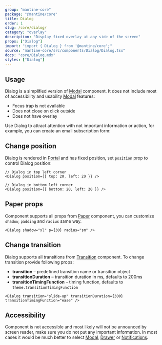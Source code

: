 ```yaml
---
group: "mantine-core"
package: "@mantine/core"
title: Dialog
order: 1
slug: /core/dialog/
category: "overlay"
description: "Display fixed overlay at any side of the screen"
props: ["Dialog"]
import: "import { Dialog } from '@mantine/core';"
source: "mantine-core/src/components/Dialog/Dialog.tsx"
docs: "core/Dialog.mdx"
styles: ["Dialog"]
---
```



## Usage

Dialog is a simplified version of [Modal](/core/modal/) component.
It does not include most of accessibility and usability [Modal](/core/modal/) features:

- Focus trap is not available
- Does not close on click outside
- Does not have overlay

Use Dialog to attract attention with not important information or action,
for example, you can create an email subscription form:

<Demo data={DialogDemos.usage} />

## Change position

Dialog is rendered in [Portal](/core/portal/) and has fixed position, set `position` prop to control Dialog position:

```tsx
// Dialog in top left corner
<Dialog position={{ top: 20, left: 20 }} />

// Dialog in bottom left corner
<Dialog position={{ bottom: 20, left: 20 }} />
```

## Paper props

Component supports all props from [Paper](/core/paper/) component,
you can customize `shadow`, `padding` and `radius` same way.

```tsx
<Dialog shadow="xl" p={30} radius="sm" />
```

## Change transition

Dialog supports all transitions from [Transition](/core/transition/) component.
To change transition provide following props:

- **transition** – predefined transition name or transition object
- **transitionDuration** – transition duration in ms, defaults to 200ms
- **transitionTimingFunction** – timing function, defaults to `theme.transitionTimingFunction`

```tsx
<Dialog transition="slide-up" transitionDuration={300} transitionTimingFunction="ease" />
```

## Accessibility

Component is not accessible and most likely will not be announced by screen reader,
make sure you do not put any important information. In most cases it would be much better
to select [Modal](/core/modal/), [Drawer](/core/drawer/) or [Notifications](/others/notifications/).
